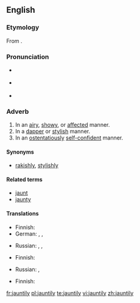 ==English==

===Etymology===
From {{suffix|jaunty|ly}}.

===Pronunciation===
* {{a|UK}} {{IPA|/ˈdʒɔːn.tɪ.li/}}
* {{a|US}} {{IPA|/ˈdʒɑn.tɪ.li/|/ˈdʒɔn.tɪ.li/}}
* {{audio|en-us-jauntily.ogg|Audio (US)}}

===Adverb===
{{en-adv}}

# In an [[airy]], [[showy]], or [[affected]] manner.
# In a [[dapper]] or [[stylish]] manner.
# In an [[ostentatiously]] [[self-confident]] manner.

====Synonyms====
* {{sense|in a dapper or stylish manner}} [[rakishly]], [[stylishly]]

====Related terms====
* [[jaunt]]
* [[jaunty]]

====Translations====
{{trans-top|in an airy, showy, or affected manner}}
* Finnish: {{t|fi|leuhkasti}}
* German: {{t+|de|unbeschwert}}, {{t+|de|munter}}, {{t+|de|fröhlich}}
{{trans-mid}}
* Russian: {{t+|ru|весело}}, {{t|ru|беспечно}}, {{t|ru|легкомысленно}}
{{trans-bottom}}

{{trans-top|in a dapper or stylish manner}}
* Finnish: {{t|fi|leuhkasti}}
{{trans-mid}}
* Russian: {{t|ru|небрежно}}, {{t|ru|с небрежным изяществом}}
{{trans-bottom}}

{{trans-top|in an ostentatiously self-confident manner}}
* Finnish: {{t|fi|leuhkasti}}
{{trans-mid}}
{{trans-bottom}}

[[fr:jauntily]]
[[pl:jauntily]]
[[te:jauntily]]
[[vi:jauntily]]
[[zh:jauntily]]